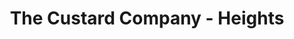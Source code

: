 ---
title: The Custard Company - Heights
image: ../images/the-custard-company.jpg
featured: false
tags:
    - ice cream
    - custard
description: Frozen Custard Shop, Delivery via DoorDash and UberEats, freeze dried ice cream available for shipping!
link: http://www.thecustardco.com/
instagram: https://www.instagram.com/thecustardco
facebook: http://facebook.com/thecustardcomp
phone: tel:313-274-1750
apple: https://maps.apple.com/place?place-id=I8E57C54C435995A7&address=23845+W+Warren+Ave%2C+Dearborn+Heights%2C+MI+48127%2C+United+States&coordinate=42.3411792%2C-83.2716733&name=The+Custard+Company&_provider=9902
google: https://maps.app.goo.gl/8rgwuGcYv8D97f129
hours:
    sunday: 2pm- Midnight
    monday: 2pm- Midnight
    tuesday: 2pm- Midnight
    wednesday: 2pm- Midnight
    thursday: 2pm- Midnight
    friday: 2pm - 1am
    saturday: 2pm - 1am
---